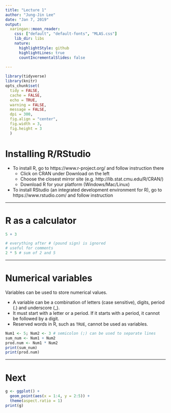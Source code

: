 ```yaml
---
title: "Lecture 1"
author: "Jung-Jin Lee"
date: "Jan 7, 2019"
output:
  xaringan::moon_reader:
    css: ["default", "default-fonts", "MLAS.css"] 
    lib_dir: libs
    nature:
      highlightStyle: github
      highlightLines: true
      countIncrementalSlides: false
      
---
```

```r
library(tidyverse)
library(knitr) 
opts_chunk$set(
  tidy = FALSE,
  cache = FALSE,
  echo = TRUE,
  warning = FALSE,
  message = FALSE,
  dpi = 300,
  fig.align = "center",
  fig.width = 3,
  fig.height = 3
  )
```

# Installing R/RStudio

- To install R, go to https://www.r-project.org/ and follow instruction there
    - Click on CRAN under Download on the left
    - Choose the closest mirror site (e.g. http://lib.stat.cmu.edu/R/CRAN/)
    - Download R for your platform (Windows/Mac/Linux)
    
- To install RStudio (an integrated development environment for R), go to https://www.rstudio.com/ and follow instruction

---

# R as a calculator

```r
5 + 3
```

```r
# everything after # (pound sign) is ignored
# useful for comments
2 * 5 # sum of 2 and 5
```
 
---

# Numerical variables

Variables can be used to store numerical values. 

- A variable can be a combination of letters (case sensitive), digits, period (.) and underscore (_).
- It must start with a letter or a period. If it starts with a period, it cannot be followed by a digit.
- Reserved words in R, such as `TRUE`, cannot be used as variables.

```r
Num1 <- 5; Num2 <- 3 # semicolon (;) can be used to separate lines
sum_num <- Num1 + Num2
prod.num <- Num1 * Num2
print(sum_num) 
print(prod.num)
```

---

# Next

```r
g <- ggplot() + 
  geom_point(aes(x = 1:4, y = 2:5)) +
  theme(aspect.ratio = 1)
print(g)
```


